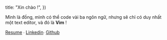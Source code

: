 
  title: "Xin chào !",
})

Mình là đồng, mình có thể code vài ba ngôn ngữ, nhưng sẽ chỉ có duy nhất một text editor, và đó là **Vim** !

[Resume][cv] ∙ [Linkedin][linkedin]∙ [Github][github]

[cv]: /assets/resume.pdf "Facebook Profile"
[linkedin]: https://www.linkedin.com/in/%C4%91%E1%BB%93ng-nguy%E1%BB%85n-h%E1%BB%AFu-204428136/ "Linkedin Profile"
[github]: https://github.com/dongnguyenltqb "Github Profile"
